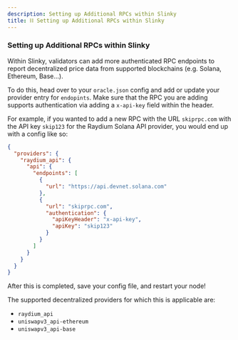 ```yaml
---
description: Setting up Additional RPCs within Slinky
title: ⛓️ Setting up Additional RPCs within Slinky
---
```


### Setting up Additional RPCs within Slinky

Within Slinky, validators can add more authenticated RPC endpoints to report decentralized price data from supported blockchains (e.g. Solana, Ethereum, Base...).

To do this, head over to your `oracle.json` config and add or update your provider entry for `endopints`. Make sure that the RPC you are adding supports authentication via adding a `x-api-key` field within the header.

For example, if you wanted to add a new RPC with the URL `skiprpc.com` with the API key `skip123` for the Raydium Solana API provider, you would end up with a config like so:

```json
{
  "providers": {
    "raydium_api": {
      "api": {
        "endpoints": [
          {
            "url": "https://api.devnet.solana.com"
          },
          {
            "url": "skiprpc.com",
            "authentication": {
              "apiKeyHeader": "x-api-key",
              "apiKey": "skip123"
            }
          }
        ]
      }
    }
  }
}
```

After this is completed, save your config file, and restart your node!

The supported decentralized providers for which this is applicable are:

- `raydium_api`
- `uniswapv3_api-ethereum`
- `uniswapv3_api-base`
